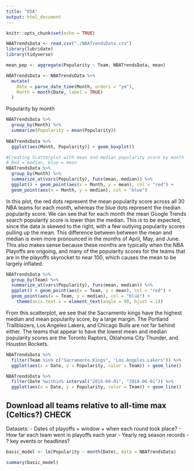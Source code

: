 ```yaml
---
title: "EDA"
output: html_document
---
```


```r
knitr::opts_chunk$set(echo = TRUE)
```

```r
NBATrendsData <- read.csv("./NBATrendsData.csv")
library(lubridate)
library(tidyverse)

mean_pop <- aggregate(Popularity ~ Team, NBATrendsData, mean)

NBATrendsData <- NBATrendsData %>%
  mutate(
    Date = parse_date_time(Month, orders = "ym"),
    Month = month(Date, label = TRUE)
  )


```

Popularity by month
```r

NBATrendsData %>% 
  group_by(Month) %>%
  summarize(Popularity = mean(Popularity))
  
NBATrendsData %>% 
  ggplot(aes(Month, Popularity)) + geom_boxplot()

```

```r
#Creating Scatterplot with mean and median popularity score by month
# Red = median, blue = mean
NBATrendsData %>%
  group_by(Month) %>%
  summarize_at(vars(Popularity), funs(mean, median)) %>%
  ggplot() + geom_point(aes(x = Month, y = mean), col = "red") +
  geom_point(aes(x = Month, y = median), col = "blue") 
```
In this plot, the red dots represent the mean popularity score across all
30 NBA teams for each month, whereas the blue dots represent the median
popularity score. We can see that for each month the mean Google Trends
search popularity score is lower than the median. This is to be expected,
since the data is skewed to the right, with a few outlying popularity
scores pulling up the mean. This difference between between the mean and
median is even more pronounced in the months of April, May, and June. 
This also makes sense because these months are typically when the NBA
Playoffs are ongoing, and many of the popularity scores for the teams
that are in the playoffs skyrocket to near 100, which causes the mean
to be largely inflated. 

```r
NBATrendsData %>%
  group_by(Team) %>%
  summarize_at(vars(Popularity), funs(mean, median)) %>%
  ggplot() + geom_point(aes(x = Team, y = mean), col = "red") +
  geom_point(aes(x = Team, y = median), col = "blue") + 
    theme(axis.text.x = element_text(angle = 90, hjust = 1))

```

From this scatterplot, we see that the Sacramento kings have the highest
median and mean popularity score, by a large margin. The Portland
Trailblazers, Los Angeles Lakers, and Chicago Bulls are not far behind
either. The teams that appear to have the lowest mean and median
popularity scores are the Toronto Raptors, Oklahoma City Thunder, and
Houston Rockets.


```r
NBATrendsData %>% 
  filter(Team %in% c("Sacramento.Kings", "Los.Angeles.Lakers")) %>%
  ggplot(aes(x = Date, y = Popularity, color = Team)) + geom_line()

NBATrendsData %>% 
  filter(Date %within% interval("2018-04-01", "2018-06-01")) %>%
  ggplot(aes(x = Date, y = Popularity, color = Team)) + geom_line()


```

## Download all teams relative to all-time max (Celtics?) CHECK

Datasets:
- Dates of playoffs
    + window
    + when each round took place?
- How far each team went in playoffs each year
- Yearly reg season records
- ? key events or headlines?


```r
basic_model <- lm(Popularity ~ month(Date), data = NBATrendsData)

summary(basic_model)
```

